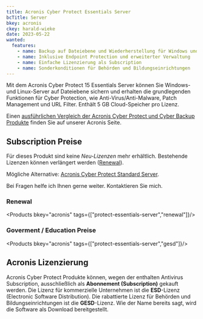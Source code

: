 ```yaml
---
title: Acronis Cyber Protect Essentials Server
bcTitle: Server
bkey: acronis
ckey: harald-wieke
date: 2023-05-22
wanted:
  features:
    - name: Backup auf Dateiebene und Wiederherstellung für Windows und Linux Server
    - name: Inklusive Endpoint Protection und erweiterter Verwaltung
    - name: Einfache Lizenzierung als Subscription
    - name: Sonderkonditionen für Behörden und Bildungseinrichtungen
---
```




<Intro>

  Mit dem Acronis Cyber Protect 15 Essentials Server können Sie Windows- und Linux-Server auf Dateiebene sichern und erhalten die grundlegenden Funktionen für Cyber Protection, wie Anti-Virus/Anti-Malware, Patch Management und URL Filter. Enthält 5 GB Cloud-Speicher pro Lizenz.

</Intro>

<TOC />

Einen [ausführlichen Vergleich der Acronis Cyber Protect und Cyber Backup Produkte](/hersteller/acronis/#vergleich-der-acronis-cyber-protect-editionen) finden Sie auf unserer Acronis Seite.



## Subscription Preise

<Info>

Für dieses Produkt sind keine *Neu-Lizenzen* mehr erhältlich.
Bestehende Lizenzen können verlängert werden ([Renewal](#renewal)).

Mögliche Alternative: [Acronis Cyber Protect Standard Server](/hersteller/acronis/cyber-protect-standard/server/).

Bei Fragen helfe ich Ihnen gerne weiter. Kontaktieren Sie mich.

</Info>



### Renewal

<Products bkey="acronis" tags={["protect-essentials-server","renewal"]}/>


### Goverment / Education Preise

<Products bkey="acronis" tags={["protect-essentials-server","gesd"]}/>


## Acronis Lizenzierung

  Acronis Cyber Protect Produkte können, wegen der enthalten Antivirus Subscription, ausschließlich als **Abonnement (Subscription)** gekauft werden. Die Lizenz für kommerzielle Unternehmen ist die **ESD**-Lizenz (Electronic Software Distribution). Die rabattierte Lizenz für Behörden und Bildungseinrichtungen ist die **GESD**-Lizenz. Wie der Name bereits sagt, wird die Software als Download bereitgestellt.
